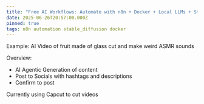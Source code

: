 ```yaml
---
title: "Free AI Workflows: Automate with n8n + Docker + Local LLMs + Stable Diffusion"
date: 2025-06-26T20:57:00.000Z
pinned: true
tags: n8n automation stable_diffusion docker
---
```

Example:
AI Video of fruit made of glass cut and make weird ASMR sounds

Overview:
- AI Agentic Generation of content
- Post to Socials with hashtags and descriptions
- Confirm to post

Currently using Capcut to cut videos
